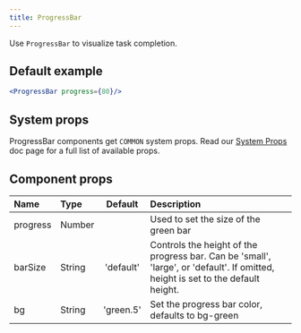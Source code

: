 ```yaml
---
title: ProgressBar
---
```



Use `ProgressBar` to visualize task completion.

## Default example

```jsx live
<ProgressBar progress={80}/>
 ```

## System props

ProgressBar components get `COMMON` system props. Read our [System Props](/system-props) doc page for a full list of available props.

## Component props

| Name | Type | Default | Description |
| :- | :- | :-: | :- |
| progress | Number | | Used to set the size of the green bar |
| barSize | String | 'default' | Controls the height of the progress bar. Can be 'small', 'large', or 'default'. If omitted, height is set to the default height. |
| bg | String | 'green.5' | Set the progress bar color, defaults to bg-green |
